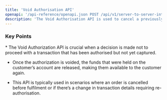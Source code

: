 ```yaml
---
title: 'Void Authorisation API'
openapi: '/api-reference/openapi.json POST /api/v1/server-to-server-interface/void'
description: 'The Void Authorisation API is used to cancel a previously authorized payment before the funds are captured, releasing the hold on the customer’s account.'
---
```


### Key Points

<Info>
  * The Void Authorization API is crucial when a decision is made not to proceed with a transaction that has been authorised but not yet captured.

  * Once the authorization is voided, the funds that were held on the customer’s account are released, making them available to the customer again.

  * This API is typically used in scenarios where an order is cancelled before fulfilment or if there’s a change in transaction details requiring re-authorisation.
</Info>